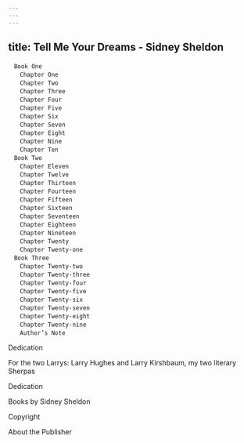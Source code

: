 ```yaml
---
---
---
```

title: Tell Me Your Dreams - Sidney Sheldon
---


```
　Book One
　　Chapter One
　　Chapter Two
　　Chapter Three
　　Chapter Four
　　Chapter Five
　　Chapter Six
　　Chapter Seven
　　Chapter Eight
　　Chapter Nine
　　Chapter Ten
　Book Two
　　Chapter Eleven
　　Chapter Twelve
　　Chapter Thirteen
　　Chapter Fourteen
　　Chapter Fifteen
　　Chapter Sixteen
　　Chapter Seventeen
　　Chapter Eighteen
　　Chapter Nineteen
　　Chapter Twenty
　　Chapter Twenty-one
　Book Three
　　Chapter Twenty-two
　　Chapter Twenty-three
　　Chapter Twenty-four
　　Chapter Twenty-five
　　Chapter Twenty-six
　　Chapter Twenty-seven
　　Chapter Twenty-eight
　　Chapter Twenty-nine
　　Author’s Note
```










Dedication


For the two Larrys: Larry Hughes and Larry Kirshbaum, my two literary Sherpas



Dedication


Books by Sidney Sheldon

Copyright

About the Publisher